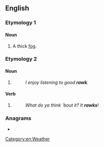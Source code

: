 ==English==

===Etymology 1===

====Noun====
{{en-noun}}

# {{lb|en|Yorkshire}} A thick [[fog]].

===Etymology 2===

====Noun====
{{en-noun}}

# {{eye dialect of|rock|lang=en}}
#: ''I enjoy listening to good '''rawk'''.''

====Verb====
{{en-verb}}

# {{eye dialect of|rock|lang=en}}
#: ''What do ya think 'bout it? It '''rawks'''!''

===Anagrams===
* {{anagrams|en|Wark|wark}}

[[Category:en:Weather]]